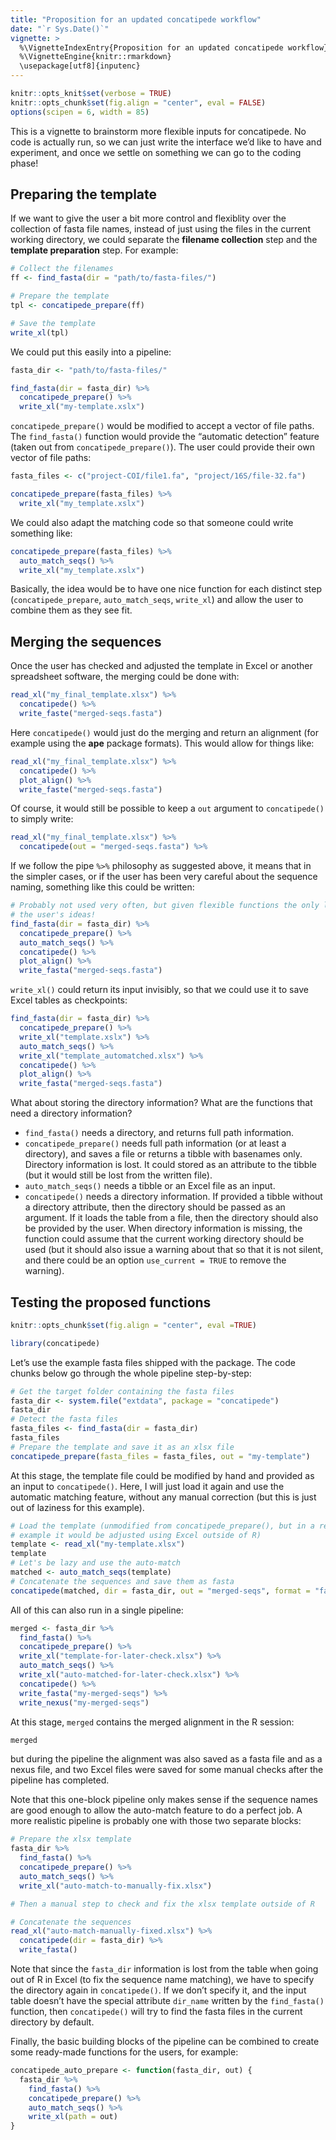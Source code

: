 ```yaml
---
title: "Proposition for an updated concatipede workflow"
date: "`r Sys.Date()`"
vignette: >
  %\VignetteIndexEntry{Proposition for an updated concatipede workflow}
  %\VignetteEngine{knitr::rmarkdown}
  \usepackage[utf8]{inputenc}
---
```


```r
knitr::opts_knit$set(verbose = TRUE)
knitr::opts_chunk$set(fig.align = "center", eval = FALSE)
options(scipen = 6, width = 85)
```

This is a vignette to brainstorm more flexible inputs for concatipede. No code is actually run, so we can just write the interface we'd like to have and experiment, and once we settle on something we can go to the coding phase!

## Preparing the template

If we want to give the user a bit more control and flexiblity over the collection of fasta file names, instead of just using the files in the current working directory, we could separate the **filename collection** step and the **template preparation** step. For example:

```r
# Collect the filenames
ff <- find_fasta(dir = "path/to/fasta-files/")

# Prepare the template
tpl <- concatipede_prepare(ff)

# Save the template
write_xl(tpl)
```

We could put this easily into a pipeline:

```r
fasta_dir <- "path/to/fasta-files/"

find_fasta(dir = fasta_dir) %>%
  concatipede_prepare() %>%
  write_xl("my-template.xslx")
```

`concatipede_prepare()` would be modified to accept a vector of file paths. The `find_fasta()` function would provide the "automatic detection" feature (taken out from `concatipede_prepare()`). The user could provide their own vector of file paths:

```r
fasta_files <- c("project-COI/file1.fa", "project/16S/file-32.fa")

concatipede_prepare(fasta_files) %>%
  write_xl("my_template.xslx")
```

We could also adapt the matching code so that someone could write something like:

```r
concatipede_prepare(fasta_files) %>%
  auto_match_seqs() %>%
  write_xl("my_template.xslx")
```

Basically, the idea would be to have one nice function for each distinct step (`concatipede_prepare`, `auto_match_seqs`, `write_xl`) and allow the user to combine them as they see fit.

## Merging the sequences

Once the user has checked and adjusted the template in Excel or another spreadsheet software, the merging could be done with:

```r
read_xl("my_final_template.xlsx") %>%
  concatipede() %>%
  write_faste("merged-seqs.fasta")
```

Here `concatipede()` would just do the merging and return an alignment (for example using the **ape** package formats). This would allow for things like:

```r
read_xl("my_final_template.xlsx") %>%
  concatipede() %>%
  plot_align() %>%
  write_faste("merged-seqs.fasta")
```

Of course, it would still be possible to keep a `out` argument to `concatipede()` to simply write:

```r
read_xl("my_final_template.xlsx") %>%
  concatipede(out = "merged-seqs.fasta") %>%
```

If we follow the pipe `%>%` philosophy as suggested above, it means that in the simpler cases, or if the user has been very careful about the sequence naming, something like this could be written:

```r
# Probably not used very often, but given flexible functions the only limit is
# the user's ideas!
find_fasta(dir = fasta_dir) %>%
  concatipede_prepare() %>%
  auto_match_seqs() %>%
  concatipede() %>%
  plot_align() %>%
  write_fasta("merged-seqs.fasta")
```

`write_xl()` could return its input invisibly, so that we could use it to save Excel tables as checkpoints:

```r
find_fasta(dir = fasta_dir) %>%
  concatipede_prepare() %>%
  write_xl("template.xslx") %>%
  auto_match_seqs() %>%
  write_xl("template_automatched.xlsx") %>%
  concatipede() %>%
  plot_align() %>%
  write_fasta("merged-seqs.fasta")
```

What about storing the directory information? What are the functions that need a directory information?

- `find_fasta()` needs a directory, and returns full path information.
- `concatipede_prepare()` needs full path information (or at least a directory), and saves a file or returns a tibble with basenames only. Directory information is lost. It could stored as an attribute to the tibble (but it would still be lost from the written file).
- `auto_match_seqs()` needs a tibble or an Excel file as an input.
- `concatipede()` needs a directory information. If provided a tibble without a directory attribute, then the directory should be passed as an argument. If it loads the table from a file, then the directory should also be provided by the user. When directory information is missing, the function could assume that the current working directory should be used (but it should also issue a warning about that so that it is not silent, and there could be an option `use_current = TRUE` to remove the warning).

## Testing the proposed functions

```r
knitr::opts_chunk$set(fig.align = "center", eval =TRUE)
```

```r
library(concatipede)
```

Let's use the example fasta files shipped with the package. The code chunks below go through the whole pipeline step-by-step:

```r
# Get the target folder containing the fasta files
fasta_dir <- system.file("extdata", package = "concatipede")
fasta_dir
# Detect the fasta files
fasta_files <- find_fasta(dir = fasta_dir)
fasta_files
# Prepare the template and save it as an xlsx file
concatipede_prepare(fasta_files = fasta_files, out = "my-template")
```

At this stage, the template file could be modified by hand and provided as an input to `concatipede()`. Here, I will just load it again and use the automatic matching feature, without any manual correction (but this is just out of laziness for this example).

```r
# Load the template (unmodified from concatipede_prepare(), but in a real-life
# example it would be adjusted using Excel outside of R)
template <- read_xl("my-template.xlsx")
template
# Let's be lazy and use the auto-match
matched <- auto_match_seqs(template)
# Concatenate the sequences and save them as fasta
concatipede(matched, dir = fasta_dir, out = "merged-seqs", format = "fasta")
```

All of this can also run in a single pipeline:
```r
merged <- fasta_dir %>%
  find_fasta() %>%
  concatipede_prepare() %>%
  write_xl("template-for-later-check.xlsx") %>%
  auto_match_seqs() %>%
  write_xl("auto-matched-for-later-check.xlsx") %>%
  concatipede() %>%
  write_fasta("my-merged-seqs") %>%
  write_nexus("my-merged-seqs")
```

At this stage, `merged` contains the merged alignment in the R session:
```r
merged
```
but during the pipeline the alignment was also saved as a fasta file and as a nexus file, and two Excel files were saved for some manual checks after the pipeline has completed.

Note that this one-block pipeline only makes sense if the sequence names are good enough to allow the auto-match feature to do a perfect job. A more realistic pipeline is probably one with those two separate blocks:

```r
# Prepare the xlsx template
fasta_dir %>%
  find_fasta() %>%
  concatipede_prepare() %>%
  auto_match_seqs() %>%
  write_xl("auto-match-to-manually-fix.xlsx")

# Then a manual step to check and fix the xlsx template outside of R

# Concatenate the sequences
read_xl("auto-match-manually-fixed.xlsx") %>%
  concatipede(dir = fasta_dir) %>%
  write_fasta()
```

Note that since the `fasta_dir` information is lost from the table when going out of R in Excel (to fix the sequence name matching), we have to specify the directory again in `concatipede()`. If we don't specify it, and the input table doesn't have the special attribute `dir_name` written by the `find_fasta()` function, then `concatipede()` will try to find the fasta files in the current directory by default.

Finally, the basic building blocks of the pipeline can be combined to create some ready-made functions for the users, for example:

```r
concatipede_auto_prepare <- function(fasta_dir, out) {
  fasta_dir %>%
    find_fasta() %>%
    concatipede_prepare() %>%
    auto_match_seqs() %>%
    write_xl(path = out)
}
```
